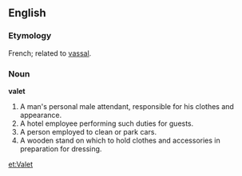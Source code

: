 ==English==
===Etymology===
French; related to [[vassal]].
===Noun===
'''valet'''
#A man's personal male attendant, responsible for his clothes and appearance.
#A hotel employee performing such duties for guests.
#A person employed to clean or park cars.
#A wooden stand on which to hold clothes and accessories in preparation for dressing.
[[et:Valet]]